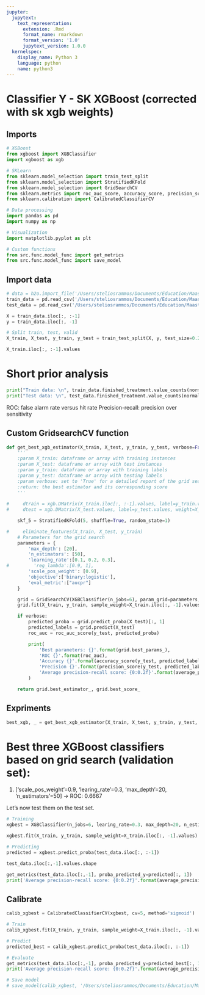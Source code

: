 ```yaml
---
jupyter:
  jupytext:
    text_representation:
      extension: .Rmd
      format_name: rmarkdown
      format_version: '1.0'
      jupytext_version: 1.0.0
  kernelspec:
    display_name: Python 3
    language: python
    name: python3
---
```


# Classifier Y - SK XGBoost (corrected with sk xgb weights)


## Imports

```python
# XGBoost
from xgboost import XGBClassifier
import xgboost as xgb

# SKLearn
from sklearn.model_selection import train_test_split
from sklearn.model_selection import StratifiedKFold
from sklearn.model_selection import GridSearchCV
from sklearn.metrics import roc_auc_score, accuracy_score, precision_score, average_precision_score
from sklearn.calibration import CalibratedClassifierCV

# Data processing
import pandas as pd
import numpy as np

# Visualization
import matplotlib.pyplot as plt

# Custom functions
from src.func.model_func import get_metrics
from src.func.model_func import save_model
```

## Import data

```python
# data = h2o.import_file('/Users/steliosrammos/Documents/Education/Maastricht/DKE-Year3/BachelorThesis/bachelor_thesis/data/processed/classifier_s/data_classifier_s.csv')
train_data = pd.read_csv('/Users/steliosrammos/Documents/Education/Maastricht/DKE-Year3/BachelorThesis/bachelor_thesis/data/processed/classifier_y/weighted/sk_xgb_weights/classifier_y_lbld_weighted_sk_xgb_train.csv', sep=";")
test_data = pd.read_csv('/Users/steliosrammos/Documents/Education/Maastricht/DKE-Year3/BachelorThesis/bachelor_thesis/data/processed/classifier_y/weighted/sk_xgb_weights/classifier_y_lbld_weighted_sk_xgb_test.csv', sep=";")
```

```python
X = train_data.iloc[:, :-1]
y = train_data.iloc[:, -1]
```

```python
# Split train, test, valid
X_train, X_test, y_train, y_test = train_test_split(X, y, test_size=0.2, random_state=55)
```

```python
X_train.iloc[:, :-1].values
```

# Short prior analysis

```python
print("Train data: \n", train_data.finished_treatment.value_counts(normalize=True))
print("Test data: \n", test_data.finished_treatment.value_counts(normalize=True))
```

ROC: false alarm rate versus hit rate
Precision-recall: precision over sensitivity


## Custom GridsearchCV function

```python
def get_best_xgb_estimator(X_train, X_test, y_train, y_test, verbose=False):
    '''
    :param X_train: dataframe or array with training instances
    :param X_test: dataframe or array with test instances
    :param y_train: dataframe or array with training labels
    :param y_test: dataframe or array with testing labels
    :param verbose: set to 'True' for a detailed report of the grid search
    :return: the best estimator and its corresponding score
    '''
    
#     dtrain = xgb.DMatrix(X_train.iloc[:, :-1].values, label=y_train.values, weight=X_train.iloc[:, -1].values)
#     dtest = xgb.DMatrix(X_test.values, label=y_test.values, weight=X_test.iloc[:, -1].values)

    skf_5 = StratifiedKFold(5, shuffle=True, random_state=1)

#     eliminate_features(X_train, X_test, y_train)
    # Parameters for the grid search
    parameters = {
        'max_depth': [20],
        'n_estimators': [50],
        'learning_rate':[0.1, 0.2, 0.3],
#         'reg_lambda':[0.9, 1],
        'scale_pos_weight': [0.9],
        'objective':['binary:logistic'],
        'eval_metric':["aucpr"]
    }

    grid = GridSearchCV(XGBClassifier(n_jobs=6), param_grid=parameters, cv=skf_5, scoring="roc_auc", verbose=0)
    grid.fit(X_train, y_train, sample_weight=X_train.iloc[:, -1].values)

    if verbose:
        predicted_proba = grid.predict_proba(X_test)[:, 1]
        predicted_labels = grid.predict(X_test)
        roc_auc = roc_auc_score(y_test, predicted_proba)

        print(
            'Best parameters: {}'.format(grid.best_params_),
            'ROC {}'.format(roc_auc),
            'Accuracy {}'.format(accuracy_score(y_test, predicted_labels)),
            'Precision {}'.format(precision_score(y_test, predicted_labels)),
            'Average precision-recall score: {0:0.2f}'.format(average_precision_score(y_test, predicted_proba))
        )

    return grid.best_estimator_, grid.best_score_
```

## Expriments

```python
best_xgb, _ = get_best_xgb_estimator(X_train, X_test, y_train, y_test, verbose=True)
```

# Best three XGBoost classifiers based on grid search (validation set):

1. ['scale_pos_weight'=0.9, 'learing_rate'=0.3, 'max_depth'=20, 'n_estimators'=50] -> ROC: 0.6667

Let's now test them on the test set.

```python
# Training
xgbest = XGBClassifier(n_jobs=6, learing_rate=0.3, max_depth=20, n_estimators=50, scale_pos_weight=0.9)

xgbest.fit(X_train, y_train, sample_weight=X_train.iloc[:, -1].values)

# Predicting
predicted = xgbest.predict_proba(test_data.iloc[:, :-1])
```

```python
test_data.iloc[:,-1].values.shape
```

```python
get_metrics(test_data.iloc[:,-1], proba_predicted_y=predicted[:, 1])
print('Average precision-recall score: {0:0.2f}'.format(average_precision_score(test_data.iloc[:,-1], predicted[:, 1])))
```

## Calibrate

```python
calib_xgbest = CalibratedClassifierCV(xgbest, cv=5, method='sigmoid')

# Train
calib_xgbest.fit(X_train, y_train, sample_weight=X_train.iloc[:, -1].values)

# Predict
predicted_best = calib_xgbest.predict_proba(test_data.iloc[:, :-1])

# Evaluate
get_metrics(test_data.iloc[:,-1], proba_predicted_y=predicted_best[:, 1])
print('Average precision-recall score: {0:0.2f}'.format(average_precision_score(test_data.iloc[:,-1], predicted_best[:, 1])))
```

```python
# Save model
# save_model(calib_xgbest, '/Users/steliosrammos/Documents/Education/Maastricht/DKE-Year3/BachelorThesis/bachelor_thesis/models/corrected_classifiers_y_sk/classifier_y_sk_xgboost')
```

```python

```
